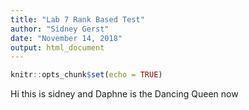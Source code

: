 ```yaml
---
title: "Lab 7 Rank Based Test"
author: "Sidney Gerst"
date: "November 14, 2018"
output: html_document
---
```


```r
knitr::opts_chunk$set(echo = TRUE)
```

Hi this is sidney and Daphne is the Dancing Queen now

